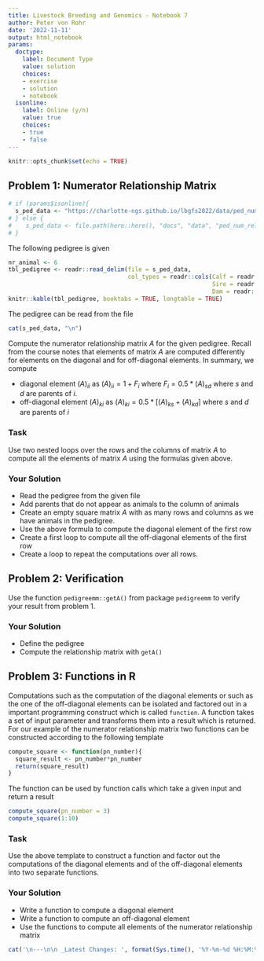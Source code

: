```yaml
---
title: Livestock Breeding and Genomics - Notebook 7
author: Peter von Rohr
date: '2022-11-11'
output: html_notebook
params:
  doctype:
    label: Document Type
    value: solution
    choices:
    - exercise
    - solution
    - notebook
  isonline:
    label: Online (y/n)
    value: true
    choices:
    - true
    - false
---
```




```r
knitr::opts_chunk$set(echo = TRUE)
```


## Problem 1: Numerator Relationship Matrix
```r
# if (params$isonline){
  s_ped_data <- "https://charlotte-ngs.github.io/lbgfs2022/data/ped_num_rel_mat.csv"
# } else {
#    s_ped_data <- file.path(here::here(), "docs", "data", "ped_num_rel_mat.csv")
# }
```

The following pedigree is given

```r
nr_animal <- 6
tbl_pedigree <- readr::read_delim(file = s_ped_data, 
                                  col_types = readr::cols(Calf = readr::col_integer(),
                                                          Sire = readr::col_integer(),
                                                          Dam = readr::col_integer()))
knitr::kable(tbl_pedigree, booktabs = TRUE, longtable = TRUE)
```

The pedigree can be read from the file

```r
cat(s_ped_data, "\n")
```

Compute the numerator relationship matrix $A$ for the given pedigree. Recall from the course notes that elements of matrix $A$ are computed differently for elements on the diagonal and for off-diagonal elements. In summary, we compute

* diagonal element $(A)_{ii}$ as $(A)_{ii} = 1+F_i$ where $F_i = 0.5 * (A)_{sd}$ where $s$ and $d$ are parents of $i$. 
* off-diagonal element $(A)_{ki}$ as $(A)_{ki} = 0.5 * \left[(A)_{ks} + (A)_{kd}\right]$ where $s$ and $d$ are parents of $i$


### Task
Use two nested loops over the rows and the columns of matrix $A$ to compute all the elements of matrix $A$ using the formulas given above.

### Your Solution

* Read the pedigree from the given file
* Add parents that do not appear as animals to the column of animals
* Create an empty square matrix $A$ with as many rows and columns as we have animals in the pedigree.
* Use the above formula to compute the diagonal element of the first row
* Create a first loop to compute all the off-diagonal elements of the first row
* Create a loop to repeat the computations over all rows.





## Problem 2: Verification
Use the function `pedigreemm::getA()` from package `pedigreemm` to verify your result from problem 1.

### Your Solution

* Define the pedigree
* Compute the relationship matrix with `getA()`





## Problem 3: Functions in R
Computations such as the computation of the diagonal elements or such as the one of the off-diagonal elements can be isolated and factored out in a important programming construct which is called `function`. A function takes a set of input parameter and transforms them into a result which is returned. For our example of the numerator relationship matrix two functions can be constructed according to the following template

```r
compute_square <- function(pn_number){
  square_result <- pn_number*pn_number
  return(square_result)
}
```

The function can be used by function calls which take a given input and return a result

```r
compute_square(pn_number = 3)
compute_square(1:10)
```


### Task
Use the above template to construct a function and factor out the computations of the diagonal elements and of the off-diagonal elements into two separate functions.


### Your Solution

* Write a function to compute a diagonal element
* Write a function to compute an off-diagonal element
* Use the functions to compute all elements of the numerator relationship matrix



 


```r
cat('\n---\n\n _Latest Changes: ', format(Sys.time(), '%Y-%m-%d %H:%M:%S'), ' (', Sys.info()['user'], ')_\n', sep = '')
```
 
